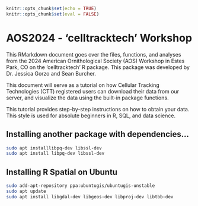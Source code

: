 ```r
knitr::opts_chunk$set(echo = TRUE)
knitr::opts_chunk$set(eval = FALSE)
```

# AOS2024 - 'celltracktech' Workshop

This RMarkdown document goes over the files, functions, and analyses from the 2024 American Ornithological Society (AOS) Workshop in Estes Park, CO on the 'celltracktech' R package. This package was developed by Dr. Jessica Gorzo and Sean Burcher.

This document will serve as a tutorial on how Cellular Tracking Technologies (CTT) registered users can download their data from our server, and visualize the data using the built-in package functions.

This tutorial provides step-by-step instructions on how to obtain your data. This style is used for absolute beginners in R, SQL, and data science.

## Installing another package with dependencies...
```bash
sudo apt installlibpq-dev libssl-dev
sudo apt install libpq-dev libssl-dev
```

## Installing R Spatial on Ubuntu
```bash
sudo add-apt-repository ppa:ubuntugis/ubuntugis-unstable
sudo apt update
sudo apt install libgdal-dev libgeos-dev libproj-dev libtbb-dev
```